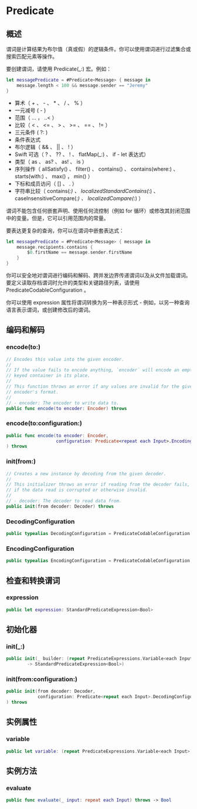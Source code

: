 # Predicate

<ToBePolishedAfterTranslation />

<OriginalSource
  title="Predicate"
  url="https://developer.apple.com/documentation/foundation/predicate"
  summary="用于测试一组输入值以进行搜索或过滤的逻辑条件"
/>

## 概述

谓词是计算结果为布尔值（真或假）的逻辑条件。你可以使用谓词进行过滤集合或搜索匹配元素等操作。

要创建谓词，请使用 Predicate(\_:) 宏。例如：

```swift
let messagePredicate = #Predicate<Message> { message in
    message.length < 100 && message.sender == "Jeremy"
}
```

- 算术（ + 、 - 、 \* 、 / 、 % ）
- 一元减号 ( - )
- 范围（ ... ， ..< ）
- 比较（ < 、 <= 、 > 、 >= 、 == 、 != ）
- 三元条件 ( ?: )
- 条件表达式
- 布尔逻辑（ && 、 || 、 ! ）
- Swift 可选（ ? 、 ?? 、 ! 、 flatMap(\_:) 、 if - let 表达式）
- 类型（ as 、 as? 、 as! 、 is ）
- 序列操作（ allSatisfy() 、 filter() 、 contains() 、 contains(where:) 、 starts(with:) 、 max() ， min() ）
- 下标和成员访问（ [] 、 . ）
- 字符串比较（ contains(_:) 、 localizedStandardContains(_:) 、 caseInsensitiveCompare(_:) 、 localizedCompare(_:) ）

谓词不能包含任何嵌套声明、使用任何流控制（例如 for 循环）或修改其封闭范围中的变量。但是，它可以引用范围内的常量。

要表达更复杂的查询，你可以在谓词中嵌套表达式：

```swift
let messagePredicate = #Predicate<Message> { message in
    message.recipients.contains {
        $0.firstName == message.sender.firstName
    }
}
```

你可以安全地对谓词进行编码和解码、跨并发边界传递谓词以及从文件加载谓词。要定义读取存档谓词时允许的类型和关键路径列表，请使用 PredicateCodableConfiguration 。

你可以使用 expression 属性将谓词转换为另一种表示形式 - 例如，以另一种查询语言表示谓词，或创建修改后的谓词。

## 编码和解码

### encode(to:)

```swift
// Encodes this value into the given encoder.
//
// If the value fails to encode anything, `encoder` will encode an empty
// keyed container in its place.
//
// This function throws an error if any values are invalid for the given
// encoder's format.
//
// - encoder: The encoder to write data to.
public func encode(to encoder: Encoder) throws
```

### encode(to:configuration:)

```swift
public func encode(to encoder: Encoder,
                   configuration: Predicate<repeat each Input>.EncodingConfiguration
) throws
```

### init(from:)

```swift
// Creates a new instance by decoding from the given decoder.
//
// This initializer throws an error if reading from the decoder fails, or
// if the data read is corrupted or otherwise invalid.
//
// - decoder: The decoder to read data from.
public init(from decoder: Decoder) throws
```

### DecodingConfiguration

```swift
public typealias DecodingConfiguration = PredicateCodableConfiguration
```

### EncodingConfiguration

```swift
public typealias EncodingConfiguration = PredicateCodableConfiguration
```

## 检查和转换谓词

### expression

```swift
public let expression: StandardPredicateExpression<Bool>
```

## 初始化器

### init(\_:)

```swift
public init(_ builder: (repeat PredicateExpressions.Variable<each Input>)
        -> StandardPredicateExpression<Bool>)
```

### init(from:configuration:)

```swift
public init(from decoder: Decoder,
            configuration: Predicate<repeat each Input>.DecodingConfiguration
) throws
```

## 实例属性

### variable

```swift
public let variable: (repeat PredicateExpressions.Variable<each Input>)
```

## 实例方法

### evaluate

```swift
public func evaluate(_ input: repeat each Input) throws -> Bool
```
